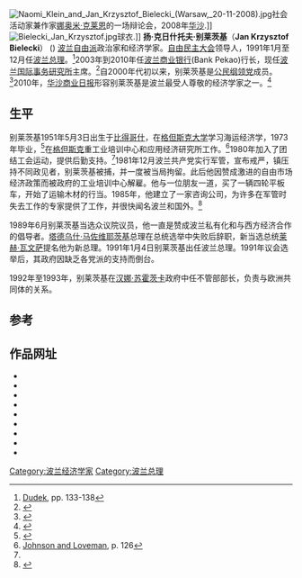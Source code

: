 {{Infobox Officeholder
|name        = 扬·克日什托夫·别莱茨基
|image       = Bielecki.jpg
|office      = [[波兰总理|波兰总理]]
|president   = [[莱赫·瓦文萨|莱赫·瓦文萨]]
|deputy      = [[莱谢克・巴尔采罗维奇|莱谢克・巴尔采罗维奇]]
|term_start  = 1991年1月12日
|term_end    = 1991年12月5日
|predecessor = [[塔德乌什·马佐维耶茨基|塔德乌什·马佐维耶茨基]]
|successor   = [[扬・奥尔谢夫斯基|扬・奥尔谢夫斯基]]
|birth_date  = {{birth date and age|1951|5|3|df=y}}
|birth_place = [[File:Flag_of_Poland.svg|23px]][[波蘭人民共和國|波蘭]][[比得哥什|比得哥什]]
|death_date  = 
|death_place = 
|party       = [[团结公民委员会|团结公民委员会]] {{small|(1988–1991)}}<br>[[自由民主大会|自由民主大会]] {{small|(1991–1994)}}<br>[[自由联盟_(波兰)|自由联盟]] {{small|(1994–2001)}}<br>[[公民綱領_(波蘭)|公民纲领党]] {{small|(2001–)}}
|alma_mater  = [[格但斯克大学|格但斯克大学]]
|religion    = [[罗马天主教|罗马天主教]]
}}
[[Image:Naomi_Klein_and_Jan_Krzysztof_Bielecki_(Warsaw,_20-11-2008).jpg|thumb]]社会活动家兼作家[[娜奥米·克莱恩|娜奥米·克莱恩]]的一场辩论会，2008年[[华沙|华沙]].]]
[[Image:Bielecki_Jan_Krzysztof.jpg|thumb]]球衣.]]
'''扬·克日什托夫·别莱茨基'''（'''Jan Krzysztof Bielecki'''） {{IPAc-pl|AUD|Pl-Jan Krzysztof Bielecki.ogg|'j|a|n|-|'|k|sz|y|sz|t|o|f|-|bʲ|e|'|l|e|c|kʲ|i}} ({{bd|1951年|5月3日|||}}) [[波兰|波兰]][[自由主义|自由派]]政治家和经济学家。[[自由民主大会|自由民主大会]]领导人，1991年1月至12月任[[波兰总理|波兰总理]]。<ref>[[#Dudek|Dudek]], pp. 133-138</ref>2003年到2010年任[[波兰商业银行|波兰商业银行]](Bank Pekao)行长，现任[[波兰国际事务研究所|波兰国际事务研究所]]主席。<ref name=Istanbul>{{cite web|url=http://www.forumistanbul.com/english/?page_id=416|publisher=[[Istanbul_World_Political_Forum|Istanbul World Political Forum]]|title=Jan Krzysztof Bielecki|accessdate=29 June 2013|date=|deadurl=yes|archiveurl=https://web.archive.org/web/20131024123831/http://www.forumistanbul.com/english/?page_id=416|archivedate=2013年10月24日}}</ref>自2000年代初以来，别莱茨基是[[公民綱領_(波蘭)|公民纲领党]]成员。<ref name=Newsweek>{{cite web|url=http://blogi.newsweek.pl/Tekst/Polityka-Polska/533473,Jan-krzysztof---silna-bron-platformy.html|author=Azrael Kubacki|publisher=''[[Newsweek_Polska|Newsweek Polska]]''|title=Jan Krzysztof – silna broń Platformy?|accessdate=30 June 2013|date=25 November 2009|archive-url=https://web.archive.org/web/20120723220555/http://blogi.newsweek.pl/Tekst/Polityka-Polska/533473,Jan-krzysztof---silna-bron-platformy.html|archive-date=2012-07-23|dead-url=yes}}</ref>2010年，[[华沙商业日报|华沙商业日报]]形容别莱茨基是波兰最受人尊敬的经济学家之一。<ref name=WBJ>{{cite web|url=http://www.wbj.pl/article-50033-an-about-face-on-privatization.html|publisher=''[[华沙商业日报|华沙商业日报]]''|title=An about-face on privatization?|accessdate=30 June 2013|date=21 June 2010|deadurl=yes|archiveurl=https://web.archive.org/web/20131023041930/http://www.wbj.pl/article-50033-an-about-face-on-privatization.html|archivedate=2013年10月23日}}</ref>

==生平==
别莱茨基1951年5月3日出生于[[比得哥什|比得哥什]]，在[[格但斯克大学|格但斯克大学]]学习海运经济学，1973年毕业，<ref name=Sejm>{{cite web|url=http://orka.sejm.gov.pl/ArchAll2.nsf/1RP/035|author=|publisher=[[Sejm|Sejm]]|title=Archiwum Danych o Posłach|accessdate=21 June 2013|date=|archive-date=2020-03-19|archive-url=https://web.archive.org/web/20200319022613/http://orka.sejm.gov.pl/ArchAll2.nsf/1RP/035|dead-url=no}}</ref>在[[格但斯克|格但斯克]]重工业培训中心和应用经济研究所工作。<ref name=Johnson126>[[#Johnson_and_Loveman|Johnson and Loveman]], p. 126</ref>1980年加入了团结工会运动，提供后勤支持。<ref name=Johnson126/>1981年12月波兰共产党实行军管，宣布戒严，镇压持不同政见者，别莱茨基被捕，并一度被当局拘留。此后他因赞成激进的自由市场经济政策而被政府的工业培训中心解雇。他与一位朋友一道，买了一辆四轮平板车，开始了运输木材的行当。1985年，他建立了一家咨询公司，为许多在军管时失去工作的专家提供了工作，并很快闻名波兰和国外。<ref>{{cite web|url=http://www.youtube.com/watch?v=CSXO0VjXPaU&feature=c4-overview&list=LL10Bs7NHr_YoMC0HNDLbzgg|publisher=[[London_School_of_Economics|London School of Economics]]|title=20 Years After the Collapse of the Iron Curtain: have our dreams come true?|accessdate=30 June 2013|date=2 November 2009|archive-date=2016-06-24|archive-url=https://web.archive.org/web/20160624072602/https://www.youtube.com/watch?v=CSXO0VjXPaU&feature=c4-overview&list=LL10Bs7NHr_YoMC0HNDLbzgg|dead-url=no}}</ref>

1989年6月别莱茨基当选众议院议员，他一直是赞成波兰私有化和与西方经济合作的倡导者。[[塔德乌什·马佐维耶茨基|塔德乌什·马佐维耶茨基]]总理在总统选举中失败后辞职，新当选总统[[莱赫·瓦文萨|莱赫·瓦文萨]]提名他为新总理。1991年1月4日别莱茨基出任波兰总理。1991年议会选举后，其政府因缺乏各党派的支持而倒台。

1992年至1993年，别莱茨基在[[汉娜·苏霍茨卡|汉娜·苏霍茨卡]]政府中任不管部部长，负责与欧洲共同体的关系。

==参考==
{{Reflist|2}}

==作品网址==
*{{cite book|last1=Dudek|first1=Antoni|title=Historia Polityczna Polski, 1989–2005|year=2007|publisher=Arcana|location=Kraków|isbn=978-8389243294}}
*{{cite book|last1=Hunter, Jr.|first1=Richard J.|last2=Ryan|first2=Leo V.|title=From Autarchy to Market: Polish Economics and Politics, 1945-1995|year=1998|publisher=Harvard Business Review Press|location=Cambridge, MA|isbn=978-0275962197}}
*{{cite book|last1=Johnson|first1=Simon|last2=Loveman|first2=Gary W.|title=Starting Over in Eastern Europe: Entrepreneurship and Economic Renewal|url=https://archive.org/details/startingoverinea00john|year=1995|publisher=[[Praeger_Publishers|Praeger Publishers]]|location=Westport, CT|isbn=978-0875845692}}
*{{cite book|last1=Kerlin|first1=Janelle A.|title=Social Service Reform in the Postcommunist State: Decentralization in Poland|year=1994|publisher=[[Texas_A&M_University_Press|Texas A&M University Press]]|location=College Station, TX|isbn=978-1585444175}}
*{{cite book|last1=Millard|first1=Frances|editor=Robert Bideleux, Richard Taylor (eds.)|title=European Integration and Disintegration: East and West|year=1996|publisher=[[Routledge|Routledge]]|location=New York|isbn=978-0415137416|chapter=Poland's 'return to Europe,' 1989-94.}}
*{{cite book|last1=Nagle|first1=John D.|last2=Mahr|first2=Alison|title=Democracy and Democratization|url=https://archive.org/details/democracydemocra0000nagl|year=1999|publisher=[[Sage_Publications|Sage Publications]]|location=New York|isbn=978-0761956792}}
*{{cite book|last1=Orenstein|first1=Mitchell Alexander|title=Out of the Red : Building Capitalism and Democracy in Postcommunist Europe|url=https://archive.org/details/outofredbuilding0000oren|year=2001|publisher=University of Michigan Press|location=Ann Arbor, MI|isbn=978-0472067466}}
*{{cite book|last1=Weiner|first1=Robert|title=Change in Eastern Europe|url=https://archive.org/details/changeineasterne0000wein|year=1994|publisher=[[Praeger_Publishers|Praeger Publishers]]|location=Westport, CT|isbn=978-0275945398}}
*{{cite book|last1=Wróbel|first1=Piotr J.|editor=M. B. B. Biskupski, James S. Pula, Piotr J. Wróbel (eds.)|title=The Origins of Modern Polish Democracy|year=2010|publisher=[[Ohio_University_Press|Ohio University Press]]|location=Athens, OH|isbn=978-0821418925|chapter=Rebuilding Democracy in Poland, 1989-2004.}}

{{s-start}}
{{s-off}}
{{s-bef|before=[[塔德乌什·马佐维耶茨基|塔德乌什·马佐维耶茨基]]}}
{{s-ttl|title=[[波兰总理|波兰总理]]|years=1991}}
{{s-aft|after=[[扬・奥尔谢夫斯基|扬・奥尔谢夫斯基]]}}
{{s-end}}

<!--{{波兰总理}}-->

{{Authority control}}

{{DEFAULTSORT:Bielecki, Jan Krzysztof}}

[[Category:波兰经济学家|Category:波兰经济学家]]
[[Category:波兰总理|Category:波兰总理]]